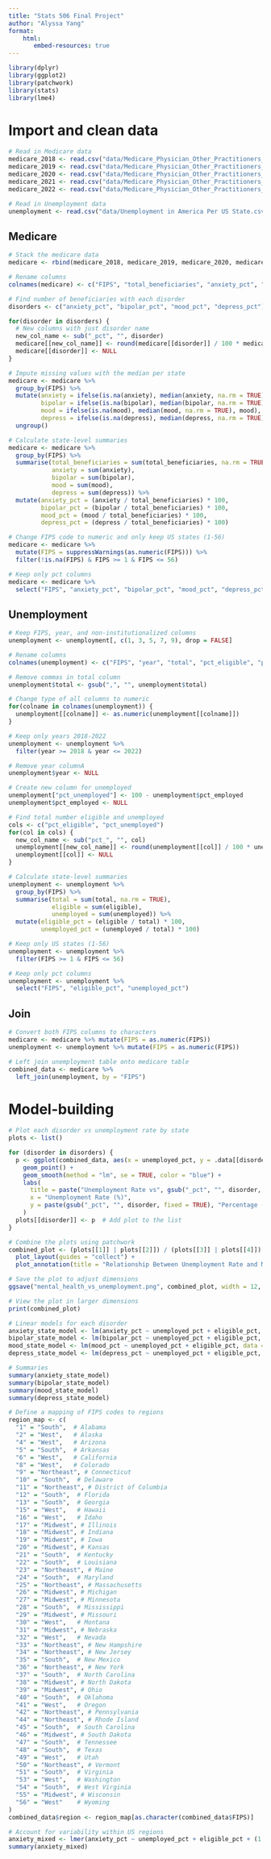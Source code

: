 ```yaml
---
title: "Stats 506 Final Project"
author: "Alyssa Yang"
format:
    html: 
       embed-resources: true
---
```


```r
library(dplyr)
library(ggplot2)
library(patchwork)
library(stats)
library(lme4)
```


# Import and clean data
```r
# Read in Medicare data
medicare_2018 <- read.csv("data/Medicare_Physician_Other_Practitioners_by_Provider_2018.csv")
medicare_2019 <- read.csv("data/Medicare_Physician_Other_Practitioners_by_Provider_2019.csv")
medicare_2020 <- read.csv("data/Medicare_Physician_Other_Practitioners_by_Provider_2020.csv")
medicare_2021 <- read.csv("data/Medicare_Physician_Other_Practitioners_by_Provider_2021.csv")
medicare_2022 <- read.csv("data/Medicare_Physician_Other_Practitioners_by_Provider_2022.csv")

# Read in Unemployment data
unemployment <- read.csv("data/Unemployment in America Per US State.csv")
```



## Medicare
```r
# Stack the medicare data
medicare <- rbind(medicare_2018, medicare_2019, medicare_2020, medicare_2021, medicare_2022)

# Rename columns
colnames(medicare) <- c("FIPS", "total_beneficiaries", "anxiety_pct", "bipolar_pct", "mood_pct", "depress_pct")
```

```r
# Find number of beneficiaries with each disorder
disorders <- c("anxiety_pct", "bipolar_pct", "mood_pct", "depress_pct")

for(disorder in disorders) {
  # New columns with just disorder name
  new_col_name <- sub("_pct", "", disorder)
  medicare[[new_col_name]] <- round(medicare[[disorder]] / 100 * medicare$total_beneficiaries)
  medicare[[disorder]] <- NULL
}
```

```r
# Impute missing values with the median per state
medicare <- medicare %>% 
  group_by(FIPS) %>% 
  mutate(anxiety = ifelse(is.na(anxiety), median(anxiety, na.rm = TRUE), anxiety),
         bipolar = ifelse(is.na(bipolar), median(bipolar, na.rm = TRUE), bipolar),
         mood = ifelse(is.na(mood), median(mood, na.rm = TRUE), mood),
         depress = ifelse(is.na(depress), median(depress, na.rm = TRUE), depress)) %>% 
  ungroup()
```


```r
# Calculate state-level summaries
medicare <- medicare %>% 
  group_by(FIPS) %>% 
  summarise(total_beneficiaries = sum(total_beneficiaries, na.rm = TRUE),
            anxiety = sum(anxiety),
            bipolar = sum(bipolar),
            mood = sum(mood),
            depress = sum(depress)) %>% 
  mutate(anxiety_pct = (anxiety / total_beneficiaries) * 100,
         bipolar_pct = (bipolar / total_beneficiaries) * 100,
         mood_pct = (mood / total_beneficiaries) * 100,
         depress_pct = (depress / total_beneficiaries) * 100)
```

```r
# Change FIPS code to numeric and only keep US states (1-56)
medicare <- medicare %>% 
  mutate(FIPS = suppressWarnings(as.numeric(FIPS))) %>%
  filter(!is.na(FIPS) & FIPS >= 1 & FIPS <= 56)

# Keep only pct columns
medicare <- medicare %>% 
  select("FIPS", "anxiety_pct", "bipolar_pct", "mood_pct", "depress_pct")
```



## Unemployment
```r
# Keep FIPS, year, and non-institutionalized columns
unemployment <- unemployment[, c(1, 3, 5, 7, 9), drop = FALSE]

# Rename columns
colnames(unemployment) <- c("FIPS", "year", "total", "pct_eligible", "pct_employed")
```

```r
# Remove commas in total column
unemployment$total <- gsub(",", "", unemployment$total)

# Change type of all columns to numeric
for(colname in colnames(unemployment)) {
  unemployment[[colname]] <- as.numeric(unemployment[[colname]])
}
```

```r
# Keep only years 2018-2022
unemployment <- unemployment %>% 
  filter(year >= 2018 & year <= 2022)

# Remove year columnA
unemployment$year <- NULL
```

```r
# Create new column for unemployed
unemployment["pct_unemployed"] <- 100 - unemployment$pct_employed
unemployment$pct_employed <- NULL

# Find total number eligible and unemployed
cols <- c("pct_eligible", "pct_unemployed")
for(col in cols) {
  new_col_name <- sub("pct_", "", col)
  unemployment[[new_col_name]] <- round(unemployment[[col]] / 100 * unemployment$total)
  unemployment[[col]] <- NULL
}
```

```r
# Calculate state-level summaries
unemployment <- unemployment %>% 
  group_by(FIPS) %>% 
  summarise(total = sum(total, na.rm = TRUE),
            eligible = sum(eligible),
            unemployed = sum(unemployed)) %>% 
  mutate(eligible_pct = (eligible / total) * 100,
         unemployed_pct = (unemployed / total) * 100)
```

```r
# Keep only US states (1-56)
unemployment <- unemployment %>% 
  filter(FIPS >= 1 & FIPS <= 56)

# Keep only pct columns
unemployment <- unemployment %>% 
  select("FIPS", "eligible_pct", "unemployed_pct")
```



## Join
```r
# Convert both FIPS columns to characters
medicare <- medicare %>% mutate(FIPS = as.numeric(FIPS))
unemployment <- unemployment %>% mutate(FIPS = as.numeric(FIPS))

# Left join unemployment table onto medicare table
combined_data <- medicare %>%
  left_join(unemployment, by = "FIPS")
```





# Model-building
```r
# Plot each disorder vs unemployment rate by state
plots <- list()

for (disorder in disorders) {
  p <- ggplot(combined_data, aes(x = unemployed_pct, y = .data[[disorder]])) +
    geom_point() +
    geom_smooth(method = "lm", se = TRUE, color = "blue") +
    labs(
      title = paste("Unemployment Rate vs", gsub("_pct", "", disorder, fixed = TRUE), "Percentage by State"),
      x = "Unemployment Rate (%)",
      y = paste(gsub("_pct", "", disorder, fixed = TRUE), "Percentage (%)")
    )
  plots[[disorder]] <- p  # Add plot to the list
}

# Combine the plots using patchwork
combined_plot <- (plots[[1]] | plots[[2]]) / (plots[[3]] | plots[[4]]) +
  plot_layout(guides = "collect") +
  plot_annotation(title = "Relationship Between Unemployment Rate and Mental Health Disorders")

# Save the plot to adjust dimensions
ggsave("mental_health_vs_unemployment.png", combined_plot, width = 12, height = 8)

# View the plot in larger dimensions
print(combined_plot)
```

```r
# Linear models for each disorder
anxiety_state_model <- lm(anxiety_pct ~ unemployed_pct + eligible_pct, data = combined_data)
bipolar_state_model <- lm(bipolar_pct ~ unemployed_pct + eligible_pct, data = combined_data)
mood_state_model <- lm(mood_pct ~ unemployed_pct + eligible_pct, data = combined_data)
depress_state_model <- lm(depress_pct ~ unemployed_pct + eligible_pct, data = combined_data)
```

```r
# Summaries
summary(anxiety_state_model)
summary(bipolar_state_model)
summary(mood_state_model)
summary(depress_state_model)
```

```r
# Define a mapping of FIPS codes to regions
region_map <- c(
  "1" = "South",  # Alabama
  "2" = "West",   # Alaska
  "4" = "West",   # Arizona
  "5" = "South",  # Arkansas
  "6" = "West",   # California
  "8" = "West",   # Colorado
  "9" = "Northeast", # Connecticut
  "10" = "South",  # Delaware
  "11" = "Northeast", # District of Columbia
  "12" = "South",  # Florida
  "13" = "South",  # Georgia
  "15" = "West",   # Hawaii
  "16" = "West",   # Idaho
  "17" = "Midwest", # Illinois
  "18" = "Midwest", # Indiana
  "19" = "Midwest", # Iowa
  "20" = "Midwest", # Kansas
  "21" = "South",  # Kentucky
  "22" = "South",  # Louisiana
  "23" = "Northeast", # Maine
  "24" = "South",  # Maryland
  "25" = "Northeast", # Massachusetts
  "26" = "Midwest", # Michigan
  "27" = "Midwest", # Minnesota
  "28" = "South",  # Mississippi
  "29" = "Midwest", # Missouri
  "30" = "West",   # Montana
  "31" = "Midwest", # Nebraska
  "32" = "West",   # Nevada
  "33" = "Northeast", # New Hampshire
  "34" = "Northeast", # New Jersey
  "35" = "South",  # New Mexico
  "36" = "Northeast", # New York
  "37" = "South",  # North Carolina
  "38" = "Midwest", # North Dakota
  "39" = "Midwest", # Ohio
  "40" = "South",  # Oklahoma
  "41" = "West",   # Oregon
  "42" = "Northeast", # Pennsylvania
  "44" = "Northeast", # Rhode Island
  "45" = "South",  # South Carolina
  "46" = "Midwest", # South Dakota
  "47" = "South",  # Tennessee
  "48" = "South",  # Texas
  "49" = "West",   # Utah
  "50" = "Northeast", # Vermont
  "51" = "South",  # Virginia
  "53" = "West",   # Washington
  "54" = "South",  # West Virginia
  "55" = "Midwest", # Wisconsin
  "56" = "West"    # Wyoming
)
combined_data$region <- region_map[as.character(combined_data$FIPS)]

# Account for variability within US regions
anxiety_mixed <- lmer(anxiety_pct ~ unemployed_pct + eligible_pct + (1|region), data = combined_data)
summary(anxiety_mixed)
```




















